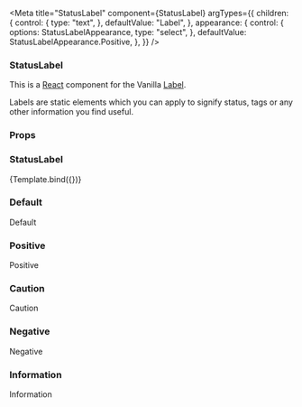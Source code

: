 

<Meta
  title="StatusLabel"
  component={StatusLabel}
  argTypes={{
    children: {
      control: {
        type: "text",
      },
      defaultValue: "Label",
    },
    appearance: {
      control: {
        options: StatusLabelAppearance,
        type: "select",
      },
      defaultValue: StatusLabelAppearance.Positive,
    },
  }}
/>


### StatusLabel

This is a [React](https://reactjs.org/) component for the Vanilla [Label](https://vanillaframework.io/docs/patterns/labels).

Labels are static elements which you can apply to signify status, tags or any other information you find useful.

### Props

<ArgsTable of={StatusLabel} />

### StatusLabel

<Canvas>
  <Story
    name="StatusLabel"
    args={{
      children: "Label",
    }}
  >
    {Template.bind({})}
  </Story>
</Canvas>

### Default

<Canvas>
  <Story name="Default">
    <StatusLabel>Default</StatusLabel>
  </Story>
</Canvas>

### Positive

<Canvas>
  <Story name="Positive">
    <StatusLabel appearance="positive">Positive</StatusLabel>
  </Story>
</Canvas>

### Caution

<Canvas>
  <Story name="Caution">
    <StatusLabel appearance="caution">Caution</StatusLabel>
  </Story>
</Canvas>

### Negative

<Canvas>
  <Story name="Negative">
    <StatusLabel appearance="negative">Negative</StatusLabel>
  </Story>
</Canvas>

### Information

<Canvas>
  <Story name="Information">
    <StatusLabel appearance="information">Information</StatusLabel>
  </Story>
</Canvas>
